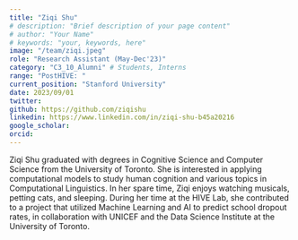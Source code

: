 ```yaml
---
title: "Ziqi Shu"
# description: "Brief description of your page content"
# author: "Your Name"
# keywords: "your, keywords, here"
image: "/team/ziqi.jpeg"
role: "Research Assistant (May-Dec'23)"
category: "C3_10_Alumni" # Students, Interns
range: "PostHIVE: "
current_position: "Stanford University"
date: 2023/09/01
twitter:
github: https://github.com/ziqishu
linkedin: https://www.linkedin.com/in/ziqi-shu-b45a20216
google_scholar: 
orcid:
---
```


Ziqi Shu graduated with degrees in Cognitive Science and Computer Science from the University of Toronto. She is interested in applying computational models to study human cognition and various topics in Computational Linguistics. In her spare time, Ziqi enjoys watching musicals, petting cats, and sleeping. During her time at the HIVE Lab, she contributed to a project that utilized Machine Learning and AI to predict school dropout rates, in collaboration with UNICEF and the Data Science Institute at the University of Toronto.